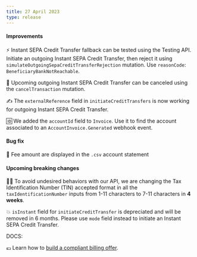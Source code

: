 ```yaml
---
title: 27 April 2023
type: release
---
```


<h4>Improvements</h4>

⚡ Instant SEPA Credit Transfer fallback can be tested using the Testing API.
Initiate an outgoing Instant SEPA Credit Transfer, then reject it using `simulateOutgoingSepaCreditTransferRejection` mutation.
Use `reasonCode`: `BeneficiaryBankNotReachable`.

🫢 Upcoming outgoing Instant SEPA Credit Transfer can be canceled using the `cancelTransaction` mutation.

✍️ The `externalReference` field in `initiateCreditTransfers` is now working for outgoing Instant SEPA Credit Transfer.

🆔 We added the `accountId` field to `Invoice`. Use it to find the account associated to an `AccountInvoice.Generated` webhook event.

<h4>Bug fix</h4>

📄 Fee amount are displayed in the `.csv` account statement

<h4>Upcoming breaking changes</h4>

👮‍♀️ To avoid undesired behaviors with our API, we are changing the Tax Identification Number (TIN) accepted format in all the `taxIdentificationNumber` inputs from 1-11 characters to 7-11 characters in **4 weeks**.

💥 `isInstant` field for `initiateCreditTransfer` is depreciated and will be removed in 6 months.
Please use `mode` field instead to initiate an Instant SEPA Credit Transfer.

DOCS:

💶 Learn how to [build a compliant billing offer](/topics/accounts/billing/guide-compliant-billing).
